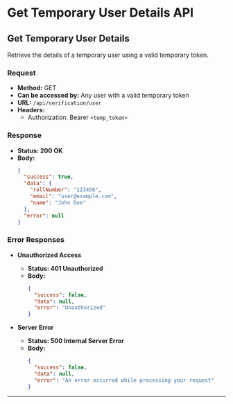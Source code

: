 # Get Temporary User Details API

## Get Temporary User Details

Retrieve the details of a temporary user using a valid temporary token.

### Request

- **Method:** GET
- **Can be accessed by:** Any user with a valid temporary token
- **URL:** `/api/verification/user`
- **Headers:**
  - Authorization: Bearer `<temp_token>`

### Response

- **Status: 200 OK**
- **Body:**
  ```json
  {
    "success": true,
    "data": {
      "rollNumber": "123456",
      "email": "user@example.com",
      "name": "John Doe"
    },
    "error": null
  }
  ```

### Error Responses

- **Unauthorized Access**
  - **Status: 401 Unauthorized**
  - **Body:**
    ```json
    {
      "success": false,
      "data": null,
      "error": "Unauthorized"
    }
    ```

- **Server Error**
  - **Status: 500 Internal Server Error**
  - **Body:**
    ```json
    {
      "success": false,
      "data": null,
      "error": "An error occurred while processing your request"
    }
    ```

---